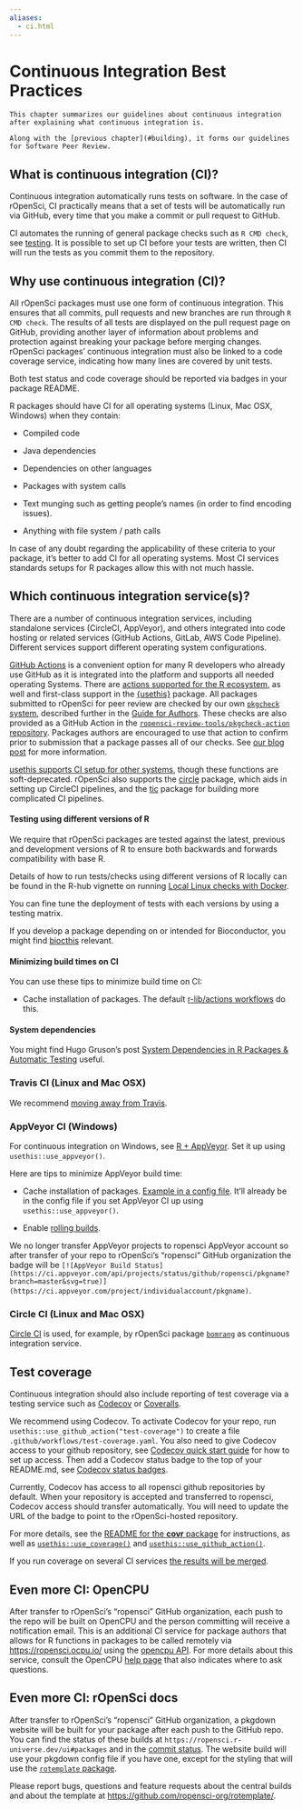 ```yaml
---
aliases:
  - ci.html
---
```


# Continuous Integration Best Practices {#ci}

```block
This chapter summarizes our guidelines about continuous integration after explaining what continuous integration is.

Along with the [previous chapter](#building), it forms our guidelines for Software Peer Review.
```

## What is continuous integration (CI)? {#what-is-continuous-integration-ci}

Continuous integration automatically runs tests on software.
In the case of rOpenSci, CI practically means that a set of tests will be automatically run via GitHub, every time that you make a commit or pull request to GitHub.

CI automates the running of general package checks such as `R CMD check`, see [testing](/building.html#testing).
It is possible to set up CI before your tests are written, then CI will run the tests as you commit them to the repository.

## Why use continuous integration (CI)? {#why-use-continuous-integration-ci}

All rOpenSci packages must use one form of continuous integration.
This ensures that all commits, pull requests and new branches are run through `R CMD check`.
The results of all tests are displayed on the pull request page on GitHub, providing another layer of information about problems and protection against breaking your package before merging changes.
rOpenSci packages' continuous integration must also be linked to a code coverage service, indicating how many lines are covered by unit tests.

Both test status and code coverage should be reported via badges in your package README.

R packages should have CI for all operating systems (Linux, Mac OSX, Windows) when they contain:

- Compiled code

- Java dependencies

- Dependencies on other languages

- Packages with system calls

- Text munging such as getting people's names (in order to find encoding issues).

- Anything with file system / path calls

In case of any doubt regarding the applicability of these criteria to your package, it's better to add CI for all operating systems. Most CI services standards setups for R packages allow this with not much hassle.

## Which continuous integration service(s)? {#whichci}

There are a number of continuous integration services, including standalone services (CircleCI, AppVeyor), and others integrated into code hosting or related services (GitHub Actions, GitLab, AWS Code Pipeline). Different services support different operating system configurations.

[GitHub Actions](https://github.com/features/actions) is a convenient option for many R developers who already use GitHub as it is integrated into the platform and supports all needed operating Systems.  There are [actions supported for the R ecosystem](https://github.com/r-lib/actions/), as well and first-class support in the [{usethis}](https://usethis.r-lib.org/reference/github_actions.html) package. All packages submitted to rOpenSci for peer review are checked by our own [`pkgcheck` system](https://docs.ropensci.org/pkgcheck), described further in the [Guide for Authors](#authors-guide). These checks are also provided as a GitHub Action in the [`ropensci-review-tools/pkgcheck-action` repository](https://github.com/ropensci-review-tools/pkgcheck-action). Packages authors are encouraged to use that action to confirm prior to submission that a package passes all of our checks. See [our blog post](https://ropensci.org/blog/2022/02/01/pkgcheck-action/) for more information.

[usethis supports CI setup for other systems](https://usethis.r-lib.org/reference/ci.html), though these functions are soft-deprecated. rOpenSci also supports the [circle](https://docs.ropensci.org/circle/) package, which aids in setting up CircleCI pipelines, and the [tic](https://docs.ropensci.org/tic/) package for building more complicated CI pipelines.

#### Testing using different versions of R {#testing-using-different-versions-of-r}

We require that rOpenSci packages are tested against the latest, previous and development versions of R to ensure both backwards and forwards compatibility with base R.

Details of how to run tests/checks using different versions of R locally can be found in the R-hub vignette on running [Local Linux checks with Docker](https://r-hub.github.io/rhub/articles/local-debugging.html).

You can fine tune the deployment of tests with each versions by using a testing matrix.

If you develop a package depending on or intended for Bioconductor, you might find [biocthis](https://lcolladotor.github.io/biocthis/index.html) relevant.

#### Minimizing build times on CI {#minimizing-build-times-on-ci}

You can use these tips to minimize build time on CI:

- Cache installation of packages. The default [r-lib/actions workflows](https://github.com/r-lib/actions) do this.

#### System dependencies {#sysdeps-ci}

You might find Hugo Gruson's post [System Dependencies in R Packages & Automatic Testing](https://blog.r-hub.io/2023/09/26/system-dependency/) useful.

### Travis CI (Linux and Mac OSX) {#travis-ci-linux-and-mac-osx}

We recommend [moving away from Travis](https://ropensci.org/technotes/2020/11/19/moving-away-travis/).

### AppVeyor CI (Windows) {#app-veyor-ci-windows}

For continuous integration on Windows, see [R + AppVeyor](https://github.com/krlmlr/r-appveyor). Set it up using `usethis::use_appveyor()`.

Here are tips to minimize AppVeyor build time:

- Cache installation of packages. [Example in a config file](https://github.com/r-lib/usethis/blob/2c52c06373849d52f78a26c5a0e080f518a2f825/inst/templates/appveyor.yml#L13). It'll already be in the config file if you set AppVeyor CI up using `usethis::use_appveyor()`.

- Enable [rolling builds](https://www.appveyor.com/docs/build-configuration/#rolling-builds).

We no longer transfer AppVeyor projects to ropensci AppVeyor account so after transfer of your repo to rOpenSci's "ropensci" GitHub organization the badge will be `[![AppVeyor Build Status](https://ci.appveyor.com/api/projects/status/github/ropensci/pkgname?branch=master&svg=true)](https://ci.appveyor.com/project/individualaccount/pkgname)`.

### Circle CI (Linux and Mac OSX) {#circle-ci-linux-and-mac-osx}

[Circle CI](https://circleci.com/) is used, for example, by rOpenSci package [`bomrang`](https://github.com/ropensci/bomrang) as continuous integration service.

## Test coverage {#coverage}

Continuous integration should also include reporting of test coverage via a testing service such as [Codecov](https://codecov.io/) or [Coveralls](https://coveralls.io/).

We recommend using Codecov.
To activate Codecov for your repo, run `usethis::use_github_action("test-coverage")` to create a file `.github/workflows/test-coverage.yaml`.
You also need to give Codecov access to your github repository, see [Codecov quick start guide](https://docs.codecov.com/docs/quick-start) for how to set up access.
Then add a Codecov status badge to the top of your README.md, see [Codecov status badges](https://docs.codecov.com/docs/status-badges).

Currently, Codecov has access to all ropensci github repositories by default.
When your repository is accepted and transferred to ropensci, Codecov access should transfer automatically.
You will need to update the URL of the badge to point to the rOpenSci-hosted repository.

For more details, see the [README for the **covr** package](https://github.com/r-lib/covr) for instructions, as well as [`usethis::use_coverage()`](https://usethis.r-lib.org/reference/use_coverage.html) and [`usethis::use_github_action()`](https://usethis.r-lib.org/reference/github_actions.html).

If you run coverage on several CI services [the results will be merged](https://docs.codecov.io/docs/merging-reports).

## Even more CI: OpenCPU {#even-more-ci-open-cpu}

After transfer to rOpenSci's "ropensci" GitHub organization, each push to the repo will be built on OpenCPU and the person committing will receive a notification email. This is an additional CI service for package authors that allows for R functions in packages to be called remotely via [https://ropensci.ocpu.io/](https://ropensci.ocpu.io/) using the [opencpu API](https://www.opencpu.org/api.html#api-json). For more details about this service, consult the OpenCPU [help page](https://www.opencpu.org/help.html) that also indicates where to ask questions.

## Even more CI: rOpenSci docs {#rodocsci}

After transfer to rOpenSci's "ropensci" GitHub organization, a pkgdown website will be built for your package after each push to the GitHub repo. You can find the status of these builds at `https://ropensci.r-universe.dev/ui#packages` and in the [commit status](https://ropensci.org/blog/2021/09/03/runiverse-docs/#how-it-works). The website build will use your pkgdown config file if you have one, except for the styling that will use the [`rotemplate` package](https://github.com/ropensci-org/rotemplate/). 

Please report bugs, questions and feature requests about the central builds and about the template at [https://github.com/ropensci-org/rotemplate/](https://github.com/ropensci-org/rotemplate/).


